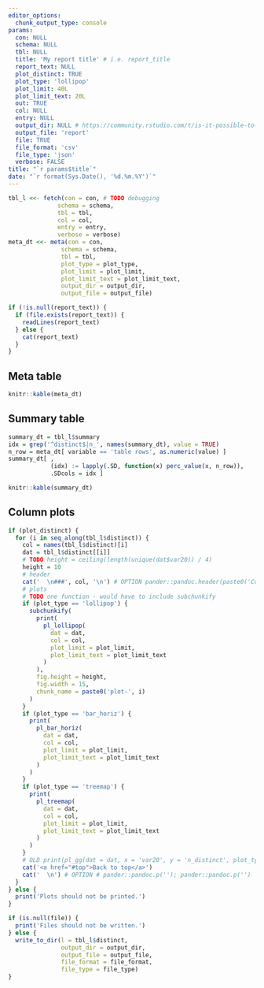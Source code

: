 ```yaml
---
editor_options: 
  chunk_output_type: console
params:
  con: NULL
  schema: NULL
  tbl: NULL
  title: 'My report title' # i.e. report_title
  report_text: NULL
  plot_distinct: TRUE
  plot_type: 'lollipop'
  plot_limit: 40L
  plot_limit_text: 20L
  out: TRUE
  col: NULL
  entry: NULL
  output_dir: NULL # https://community.rstudio.com/t/is-it-possible-to-save-the-html-output-in-a-directory-which-is-not-the-one-where-the-rmd-file-resides/3588/6
  output_file: 'report'
  file: TRUE
  file_format: 'csv'
  file_type: 'json'
  verbose: FALSE
title: "`r params$title`"
date: "`r format(Sys.Date(), '%d.%m.%Y')`"
---
```


```r
tbl_l <<- fetch(con = con, # TODO debugging
              schema = schema,
              tbl = tbl,
              col = col,
              entry = entry,
              verbose = verbose)
meta_dt <<- meta(con = con,
               schema = schema,
               tbl = tbl,
               plot_type = plot_type,
               plot_limit = plot_limit,
               plot_limit_text = plot_limit_text,
               output_dir = output_dir,
               output_file = output_file)
```

```r
if (!is.null(report_text)) {
  if (file.exists(report_text)) {
    readLines(report_text)
  } else {
    cat(report_text)
  }
}
```

## Meta table
```r
knitr::kable(meta_dt)
```

## Summary table
```r
summary_dt = tbl_l$summary
idx = grep('^distinct$|n_', names(summary_dt), value = TRUE)
n_row = meta_dt[ variable == 'table rows', as.numeric(value) ]
summary_dt[ ,
            (idx) := lapply(.SD, function(x) perc_value(x, n_row)),
            .SDcols = idx ]

knitr::kable(summary_dt)
```

## Column plots
```r
if (plot_distinct) {
  for (i in seq_along(tbl_l$distinct)) {
    col = names(tbl_l$distinct)[i]
    dat = tbl_l$distinct[[i]]
    # TODO height = ceiling(length(unique(dat$var20)) / 4)
    height = 10
    # header
    cat('  \n###', col, '\n') # OPTION pander::pandoc.header(paste0('Column: ', col), level = 3)
    # plots
    # TODO one function - would have to include subchunkify
    if (plot_type == 'lollipop') {
      subchunkify(
        print(
          pl_lollipop(
            dat = dat,
            col = col,
            plot_limit = plot_limit,
            plot_limit_text = plot_limit_text
          )
        ),
        fig.height = height,
        fig.width = 15,
        chunk_name = paste0('plot-', i)
      )
    }
    if (plot_type == 'bar_horiz') {
      print(
        pl_bar_horiz(
          dat = dat,
          col = col,
          plot_limit = plot_limit,
          plot_limit_text = plot_limit_text
        )
      )
    }
    if (plot_type == 'treemap') {
      print(
        pl_treemap(
          dat = dat,
          col = col,
          plot_limit = plot_limit,
          plot_limit_text = plot_limit_text
        )
      )
    }
    # OLD print(pl_gg(dat = dat, x = 'var20', y = 'n_distinct', plot_type = plot_type))
    cat('<a href="#top">Back to top</a>')
    cat('  \n') # OPTION # pander::pandoc.p(''); pander::pandoc.p('')
  }
} else {
  print('Plots should not be printed.')
}
```

```r
if (is.null(file)) {
  print('Files should not be written.')
} else {
  write_to_dir(l = tbl_l$distinct,
               output_dir = output_dir,
               output_file = output_file,
               file_format = file_format,
               file_type = file_type)
}
```
